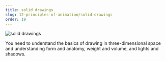 ```yaml
---
title: solid drawings
slug: 12-principles-of-animation/solid-drawings
order: 19
---
```


<SlideTemplate title="solid drawings">

![solid drawings](/gif/solidDrawings.gif)

You need to understand the basics of drawing in three-dimensional space and
understanding form and anatomy, weight and volume, and lights and shadows.

</SlideTemplate>

